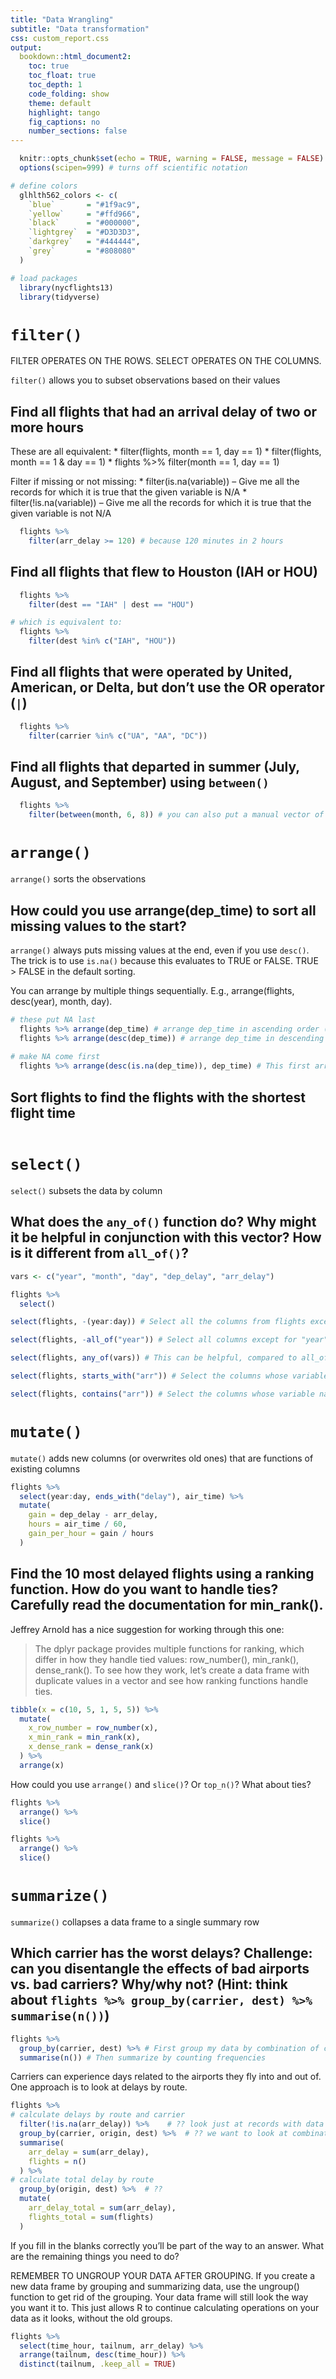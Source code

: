 ```yaml
---
title: "Data Wrangling"
subtitle: "Data transformation"
css: custom_report.css
output: 
  bookdown::html_document2:
    toc: true
    toc_float: true
    toc_depth: 1
    code_folding: show
    theme: default
    highlight: tango
    fig_captions: no
    number_sections: false
---
```


```r
  knitr::opts_chunk$set(echo = TRUE, warning = FALSE, message = FALSE)
  options(scipen=999) # turns off scientific notation

# define colors
  glhlth562_colors <- c(
    `blue`       = "#1f9ac9",
    `yellow`     = "#ffd966",
    `black`      = "#000000",
    `lightgrey`  = "#D3D3D3",
    `darkgrey`   = "#444444",
    `grey`       = "#808080"
  )

# load packages
  library(nycflights13)
  library(tidyverse)
```

# `filter()`

FILTER OPERATES ON THE ROWS.
SELECT OPERATES ON THE COLUMNS.

`filter()` allows you to subset observations based on their values 

## Find all flights that had an arrival delay of two or more hours

These are all equivalent:
* filter(flights, month == 1, day == 1)
* filter(flights, month == 1 & day == 1)
* flights %>% filter(month == 1, day == 1)

Filter if missing or not missing:
* filter(is.na(variable)) -- Give me all the records for which it is true that the given variable is N/A
* filter(!is.na(variable)) -- Give me all the records for which it is true that the given variable is not N/A

```r
  flights %>% 
    filter(arr_delay >= 120) # because 120 minutes in 2 hours
```

## Find all flights that flew to Houston (IAH or HOU)

```r
  flights %>% 
    filter(dest == "IAH" | dest == "HOU")

# which is equivalent to:
  flights %>%
    filter(dest %in% c("IAH", "HOU"))
```

## Find all flights that were operated by United, American, or Delta, but don't use the OR operator (`|`)

```r
  flights %>% 
    filter(carrier %in% c("UA", "AA", "DC"))
```

## Find all flights that departed in summer (July, August, and September) using `between()`

```r
  flights %>%
    filter(between(month, 6, 8)) # you can also put a manual vector of values instead of month, like "1:12"
```

# `arrange()`

`arrange()` sorts the observations

## How could you use arrange(dep_time) to sort all missing values to the start?

`arrange()` always puts missing values at the end, even if you use `desc()`. The trick is to use `is.na()` because this evaluates to TRUE or FALSE. TRUE > FALSE in the default sorting.

You can arrange by multiple things sequentially. E.g., arrange(flights, desc(year), month, day).

```r
# these put NA last
  flights %>% arrange(dep_time) # arrange dep_time in ascending order (default)
  flights %>% arrange(desc(dep_time)) # arrange dep_time in descending order
  
# make NA come first
  flights %>% arrange(desc(is.na(dep_time)), dep_time) # This first arranges the data on the dep_time column to put NAs first, then in ascending order of dep_time.
```

## Sort flights to find the flights with the shortest flight time

```r

```

# `select()`

`select()` subsets the data by column

## What does the `any_of()` function do? Why might it be helpful in conjunction with this vector? How is it different from `all_of()`?

```r
vars <- c("year", "month", "day", "dep_delay", "arr_delay")

flights %>% 
  select()

select(flights, -(year:day)) # Select all the columns from flights except for the columns between year and day

select(flights, -all_of("year")) # Select all columns except for "year"

select(flights, any_of(vars)) # This can be helpful, compared to all_of, because it allows for missing values.

select(flights, starts_with("arr")) # Select the columns whose variable names start with "arr"

select(flights, contains("arr")) # Select the columns whose variable names contain "arr"
```

# `mutate()`

`mutate()` adds new columns (or overwrites old ones) that are functions of existing columns

```r
flights %>%
  select(year:day, ends_with("delay"), air_time) %>% 
  mutate(
    gain = dep_delay - arr_delay,
    hours = air_time / 60,
    gain_per_hour = gain / hours
  )
```

## Find the 10 most delayed flights using a ranking function. How do you want to handle ties? Carefully read the documentation for min_rank().

Jeffrey Arnold has a nice suggestion for working through this one:

> The dplyr package provides multiple functions for ranking, which differ in how they handle tied values: row_number(), min_rank(), dense_rank(). To see how they work, let’s create a data frame with duplicate values in a vector and see how ranking functions handle ties.

```r
tibble(x = c(10, 5, 1, 5, 5)) %>%
  mutate(
    x_row_number = row_number(x),
    x_min_rank = min_rank(x),
    x_dense_rank = dense_rank(x)
  ) %>%
  arrange(x)
```

How could you use `arrange()` and `slice()`? Or `top_n()`? What about ties?

```r
flights %>%
  arrange() %>%
  slice()

flights %>%
  arrange() %>%
  slice()
```
# `summarize()`

`summarize()` collapses a data frame to a single summary row

## Which carrier has the worst delays? Challenge: can you disentangle the effects of bad airports vs. bad carriers? Why/why not? (Hint: think about `flights %>% group_by(carrier, dest) %>% summarise(n())`)

```r
flights %>% 
  group_by(carrier, dest) %>% # First group my data by combination of carrier and destination
  summarise(n()) # Then summarize by counting frequencies
```

Carriers can experience days related to the airports they fly into and out of. One approach is to look at delays by route.

```r
flights %>%
# calculate delays by route and carrier
  filter(!is.na(arr_delay)) %>%    # ?? look just at records with data for arr_delay
  group_by(carrier, origin, dest) %>%  # ?? we want to look at combinations of carrier and route
  summarise(
    arr_delay = sum(arr_delay),
    flights = n()
  ) %>%
# calculate total delay by route
  group_by(origin, dest) %>%  # ??
  mutate(
    arr_delay_total = sum(arr_delay),
    flights_total = sum(flights)
  ) 
```
If you fill in the blanks correctly you'll be part of the way to an answer. What are the remaining things you need to do?

REMEMBER TO UNGROUP YOUR DATA AFTER GROUPING. If you create a new data frame by grouping and summarizing data, use the ungroup() function to get rid of the grouping. Your data frame will still look the way you want it to. This just allows R to continue calculating operations on your data as it looks, without the old groups.

```r
flights %>%
  select(time_hour, tailnum, arr_delay) %>%
  arrange(tailnum, desc(time_hour)) %>%
  distinct(tailnum, .keep_all = TRUE)
```
